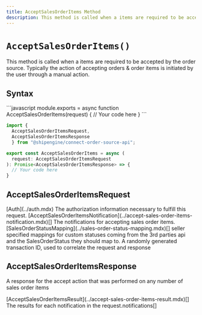 ```yaml
---
title: AcceptSalesOrderItems Method
description: This method is called when a items are required to be accepted by the order source.
---
```



`AcceptSalesOrderItems()`
===========================
This method is called when a items are required to be accepted by the order source. 
Typically the action of accepting orders & order items is initiated by the user through a manual action.


Syntax
-----------------------------------------------
<CodeWrapper>
```javascript
module.exports = async function AcceptSalesOrderItems(request) {
  // Your code here
}
```

```typescript
import {
  AcceptSalesOrderItemsRequest,
  AcceptSalesOrderItemsResponse
  } from "@shipengine/connect-order-source-api";

export const AcceptSalesOrderItems = async (
  request: AcceptSalesOrderItemsRequest
): Promise<AcceptSalesOrderItemsResponse> => {
  // Your code here
}
```
</CodeWrapper>

AcceptSalesOrderItemsRequest
----------
<Reference>
  <Field name="auth" nullable={false}>
    <Type>
      [Auth](../auth.mdx)
    </Type>
    <Description>
      The authorization information necessary to fulfill this request.
    </Description>
  </Field>
  <Field name="notifications" nullable={false}>
    <Type>
      [AcceptSalesOrderItemsNotification](../accept-sales-order-items-notification.mdx)[]
    </Type>
    <Description>
      The notifications for accepting sales order items.
    </Description>
  </Field>
  <Field name="sales_order_status_mapping" nullable={false}>
    <Type>
      [SalesOrderStatusMapping](../sales-order-status-mapping.mdx)[]
    </Type>
    <Description>
      seller specified mappings for custom statuses coming from the 3rd parties api and the SalesOrderStatus they should map to.
    </Description>
  </Field>
  <Field name="transaction_id" type="string" nullable={false}>
    <Description>
      A randomly generated transaction ID, used to correlate the request and response
    </Description>
  </Field>
</Reference>


AcceptSalesOrderItemsResponse
-----------
A response for the accept action that was performed on any number of sales order items

<Reference>
  <Field name="results" nullable={false}>
    <Type>
      [AcceptSalesOrderItemsResult](../accept-sales-order-items-result.mdx)[]
    </Type>
    <Description>
      The results for each notification in the request.notifications[]
    </Description>
  </Field>
</Reference>

